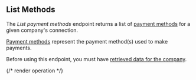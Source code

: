 ## List Methods

The *List payment methods* endpoint returns a list of [payment methods](https://docs.codat.io/commerce-api#/schemas/PaymentMethod) for a given company's connection.

[Payment methods](https://docs.codat.io/commerce-api#/schemas/PaymentMethod) represent the payment method(s) used to make payments.

Before using this endpoint, you must have [retrieved data for the company](https://docs.codat.io/codat-api#/operations/refresh-company-data).
    

{/* render operation */}
